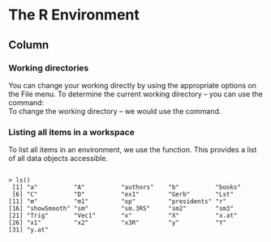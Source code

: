 The R Environment
===========================


Column {.tabset}
-----------------------

### Working directories

You can change your working directly by using the appropriate options on the File menu.
To determine the current working directory – you can use the \texttt{getwd()} command:	
\begin{framed}
\begin{verbatim}
> getwd()
[1] "C:/Users/Kevin/Documents"
\end{verbatim}
\end{framed}

To change the working directory – we would use the \texttt{setwd()} command.
\begin{framed}
\begin{verbatim}
> getwd()
[1] "C:/Users/Kevin"
>
> setwd("C:/Users/Kevin/Documents")
>
> getwd()
[1] "C:/Users/Kevin/Documents"
\end{verbatim}
\end{framed}

### Listing all items in a workspace

To list all items in an \texttt{R} environment, we use the \texttt{ls()} function. This provides a list of all data objects  accessible.

<pre><code>
> ls()
 [1] "a"          "A"          "authors"    "b"          "books"     
 [6] "C"          "D"          "ex1"        "Gerb"       "Lst"       
[11] "m"          "m1"         "op"         "presidents" "r"         
[16] "showSmooth" "sm"         "sm.3RS"     "sm2"        "sm3"       
[21] "Trig"       "Vec1"       "x"          "X"          "x.at"      
[26] "x1"         "x2"         "x3R"        "y"          "Y"         
[31] "y.at"      
</code></pre>